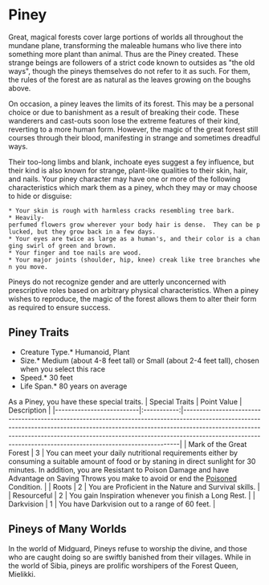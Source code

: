 = Piney =
Great, magical forests cover large portions of worlds all throughout the mundane plane, transforming the maleable humans who live there into something more plant than animal.  Thus are the Piney created.  These strange beings are followers of a strict code known to outsides as "the old ways", though the pineys themselves do not refer to it as such.  For them, the rules of the forest are as natural as the leaves growing on the boughs above.

On occasion, a piney leaves the limits of its forest.  This may be a personal choice or due to banishment as a result of breaking their code.  These wanderers and cast-outs soon lose the extreme features of their kind, reverting to a more human form.  However, the magic of the great forest still courses through their blood, manifesting in strange and sometimes dreadful ways.

Their too-long limbs and blank, inchoate eyes suggest a fey influence, but their kind is also known for strange, plant-like qualities to their skin, hair, and nails. Your piney character may have one or more of the following characteristics which mark them as a piney, whch they may or may choose to hide or disguise:
 * Your skin is rough with harmless cracks resembling tree bark.
 * Heavily-perfumed flowers grow wherever your body hair is dense.  They can be plucked, but they grow back in a few days.
 * Your eyes are twice as large as a human's, and their color is a changing swirl of green and brown.
 * Your finger and toe nails are wood.
 * Your major joints (shoulder, hip, knee) creak like tree branches when you move. 

Pineys do not recognize gender and are utterly unconcerned with prescriptive roles based on arbitrary physical characteristics.  When a piney wishes to reproduce, the magic of the forest allows them to alter their form as required to ensure success.

== Piney Traits ==
*Creature Type.* Humanoid, Plant<br>
*Size.* Medium (about 4-8 feet tall) or Small (about 2-4 feet tall), chosen when you select this race<br>
*Speed.* 30 feet<br>
*Life Span.* 80 years on average<br>

As a Piney, you have these special traits.
| Special Traits           | Point Value | Description                                                                                                                                                                                                                                                                                                           |
|--------------------------|:-----------:|-----------------------------------------------------------------------------------------------------------------------------------------------------------------------------------------------------------------------------------------------------------------------------------------------------------------------|
| Mark of the Great Forest |      3      | You can meet your daily nutritional requirements either by consuming a suitable amount of food or by staning in direct sunlight for 30 minutes.  In addition, you are Resistant to Poison Damage and have Advantage on Saving Throws you make to avoid or end the [[../Conditions#Poisoned|Poisoned]] Condition. |
| Roots                    |      2      | You are Proficient in the Nature and Survival skills.                                                                                                                                                                                                                                                                 |
| Resourceful              |      2      | You gain Inspiration whenever you finish a Long Rest.                                                                                                                                                                                                                                                                 |
| Darkvision               |      1      | You have Darkvision out to a range of 60 feet.                                                                                                                                                                                                         |

== Pineys of Many Worlds ==
In the world of Midguard, Pineys refuse to worship the divine, and those who are caught doing so are swiftly banished from their villages.  While in the world of Sibia, pineys are prolific worshipers of the Forest Queen, Mielikki.

